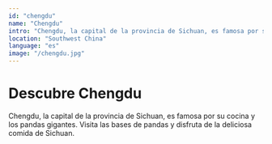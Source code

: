 ```yaml
---
id: "chengdu"
name: "Chengdu"
intro: "Chengdu, la capital de la provincia de Sichuan, es famosa por su cocina y los pandas gigantes."
location: "Southwest China"
language: "es"
image: "/chengdu.jpg"
---
```


# Descubre Chengdu

Chengdu, la capital de la provincia de Sichuan, es famosa por su cocina y los pandas gigantes. Visita las bases de pandas y disfruta de la deliciosa comida de Sichuan.

